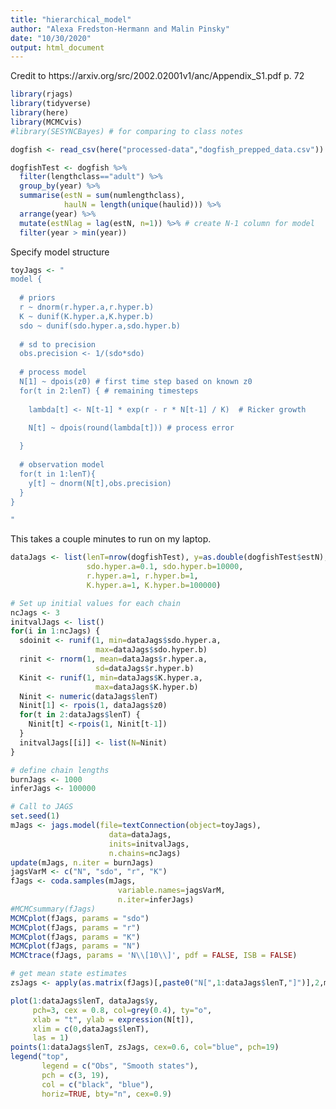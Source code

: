 ```yaml
---
title: "hierarchical_model"
author: "Alexa Fredston-Hermann and Malin Pinsky"
date: "10/30/2020"
output: html_document
---
```


Credit to https://arxiv.org/src/2002.02001v1/anc/Appendix_S1.pdf p. 72


```r
library(rjags)
library(tidyverse)
library(here)
library(MCMCvis)
#library(SESYNCBayes) # for comparing to class notes 

dogfish <- read_csv(here("processed-data","dogfish_prepped_data.csv"))

dogfishTest <- dogfish %>% 
  filter(lengthclass=="adult") %>% 
  group_by(year) %>% 
  summarise(estN = sum(numlengthclass),
            haulN = length(unique(haulid))) %>% 
  arrange(year) %>% 
  mutate(estNlag = lag(estN, n=1)) %>% # create N-1 column for model
  filter(year > min(year)) 

```

Specify model structure


``` r

toyJags <- " 
model {
  
  # priors
  r ~ dnorm(r.hyper.a,r.hyper.b)
  K ~ dunif(K.hyper.a,K.hyper.b)
  sdo ~ dunif(sdo.hyper.a,sdo.hyper.b)
  
  # sd to precision
  obs.precision <- 1/(sdo*sdo)
  
  # process model
  N[1] ~ dpois(z0) # first time step based on known z0
  for(t in 2:lenT) { # remaining timesteps
    
    lambda[t] <- N[t-1] * exp(r - r * N[t-1] / K)  # Ricker growth 

    N[t] ~ dpois(round(lambda[t])) # process error
  
  }
  
  # observation model
  for(t in 1:lenT){
    y[t] ~ dnorm(N[t],obs.precision)
  }
} 

"
```

This takes a couple minutes to run on my laptop.

``` r
dataJags <- list(lenT=nrow(dogfishTest), y=as.double(dogfishTest$estN), z0=round(mean(dogfishTest$estN[1])), 
                 sdo.hyper.a=0.1, sdo.hyper.b=10000,
                 r.hyper.a=1, r.hyper.b=1,
                 K.hyper.a=1, K.hyper.b=100000)

# Set up initial values for each chain
ncJags <- 3
initvalJags <- list()
for(i in 1:ncJags) {
  sdoinit <- runif(1, min=dataJags$sdo.hyper.a,
                   max=dataJags$sdo.hyper.b)
  rinit <- rnorm(1, mean=dataJags$r.hyper.a,
                   sd=dataJags$r.hyper.b)
  Kinit <- runif(1, min=dataJags$K.hyper.a,
                   max=dataJags$K.hyper.b)
  Ninit <- numeric(dataJags$lenT)
  Ninit[1] <- rpois(1, dataJags$z0)
  for(t in 2:dataJags$lenT) {
    Ninit[t] <-rpois(1, Ninit[t-1])
  }
  initvalJags[[i]] <- list(N=Ninit)
}

# define chain lengths
burnJags <- 1000
inferJags <- 100000

# Call to JAGS
set.seed(1)
mJags <- jags.model(file=textConnection(object=toyJags),
                      data=dataJags,
                      inits=initvalJags,
                      n.chains=ncJags)
update(mJags, n.iter = burnJags)
jagsVarM <- c("N", "sdo", "r", "K")
fJags <- coda.samples(mJags,
                        variable.names=jagsVarM,
                        n.iter=inferJags)
#MCMCsummary(fJags)
MCMCplot(fJags, params = "sdo")
MCMCplot(fJags, params = "r")
MCMCplot(fJags, params = "K")
MCMCplot(fJags, params = "N")
MCMCtrace(fJags, params = 'N\\[10\\]', pdf = FALSE, ISB = FALSE)
```

```r
# get mean state estimates
zsJags <- apply(as.matrix(fJags)[,paste0("N[",1:dataJags$lenT,"]")],2,mean)

plot(1:dataJags$lenT, dataJags$y,
     pch=3, cex = 0.8, col=grey(0.4), ty="o",
     xlab = "t", ylab = expression(N[t]),
     xlim = c(0,dataJags$lenT),
     las = 1)
points(1:dataJags$lenT, zsJags, cex=0.6, col="blue", pch=19)
legend("top",
       legend = c("Obs", "Smooth states"),
       pch = c(3, 19),
       col = c("black", "blue"),
       horiz=TRUE, bty="n", cex=0.9)
```